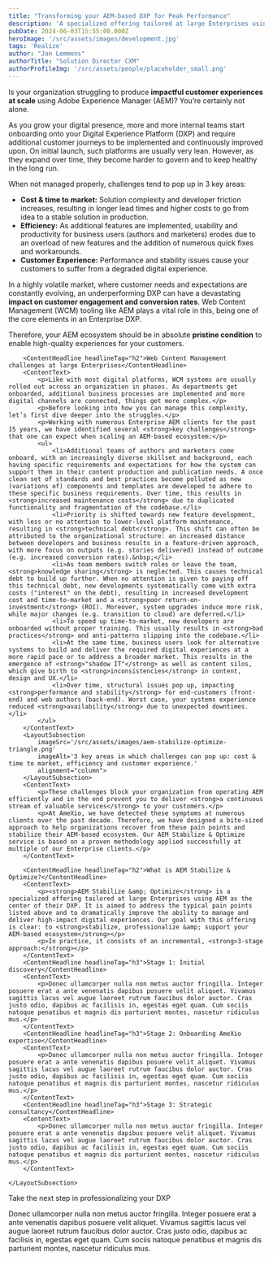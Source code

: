 ```yaml
---
title: "Transforming your AEM-based DXP for Peak Performance"
description: 'A specialized offering tailored at large Enterprises using AEM as the center of their DXP.'
pubDate: 2024-06-03T15:55:00.000Z
heroImage: '/src/assets/images/development.jpg'
tags: 'Realize'
author: "Jan Lemmens"
authorTitle: "Solution Director CXM"
authorProfileImg: '/src/assets/people/placeholder_small.png'
---
```


<LayoutSection backgroundColor="dark">
    <LayoutSubsection>
        <ContentText>
            <p>Is your organization struggling to produce <strong>impactful customer experiences at scale</strong> using Adobe Experience Manager (AEM)? You’re certainly not alone.</p>
            <p>As you grow your digital presence, more and more internal teams start onboarding onto your Digital Experience Platform (DXP) and require additional customer journeys to be implemented and continuously improved upon. On initial launch, such platforms are usually very lean. However, as they expand over time, they become harder to govern and to keep healthy in the long run.</p>
        </ContentText>
    </LayoutSubsection>
</LayoutSection>
<LayoutSection>
    <LayoutSubsection>
        <ContentText>
            <p>When not managed properly, challenges tend to pop up in 3 key areas:</p>
            <ul>
                <li><strong>Cost & time to market:</strong> Solution complexity and developer friction increases, resulting in longer lead times and higher costs to go from idea to a stable solution in production.</li>
                <li><strong>Efficiency:</strong> As additional features are implemented, usability and productivity for business users (authors and marketers) erodes due to an overload of new features and the addition of numerous quick fixes and workarounds.</li> 
                <li><strong>Customer Experience:</strong> Performance and stability issues cause your customers to suffer from a degraded digital experience.</li>
            </ul>
            <p>In a highly volatile market, where customer needs and expectations are constantly evolving, an underperforming DXP can have a devastating <strong>impact on customer engagement and conversion rates</strong>. Web Content Management (WCM) tooling like AEM plays a vital role in this, being one of the core elements in an Enterprise DXP.</p>
            <p>Therefore, your AEM ecosystem should be in absolute <strong>pristine condition</strong> to enable high-quality experiences for your customers.</p>
        </ContentText>
        
        <ContentHeadline headlineTag="h2">Web Content Management challenges at large Enterprises</ContentHeadline>
        <ContentText>
            <p>Like with most digital platforms, WCM systems are usually rolled out across an organization in phases. As departments get onboarded, additional business processes are implemented and more digital channels are connected, things get more complex.</p>
            <p>Before looking into how you can manage this complexity, let’s first dive deeper into the struggles.</p>
            <p>Working with numerous Enterprise AEM clients for the past 15 years, we have identified several <strong>key challenges</strong> that one can expect when scaling an AEM-based ecosystem:</p>
            <ul>
                <li>Additional teams of authors and marketers come onboard, with an increasingly diverse skillset and background, each having specific requirements and expectations for how the system can support them in their content production and publication needs. A once clean set of standards and best practices become polluted as new (variations of) components and templates are developed to adhere to these specific business requirements. Over time, this results in <strong>increased maintenance costs</strong> due to duplicated functionality and fragmentation of the codebase.</li>
                <li>Priority is shifted towards new feature development, with less or no attention to lower-level platform maintenance, resulting in <strong>technical debt</strong>. This shift can often be attributed to the organizational structure: an increased distance between developers and business results in a feature-driven approach, with more focus on outputs (e.g. stories delivered) instead of outcome (e.g. increased conversion rates).&nbsp;</li>
                <li>As team members switch roles or leave the team, <strong>knowledge sharing</strong> is neglected. This causes technical debt to build up further. When no attention is given to paying off this technical debt, new developments systematically come with extra costs ("interest" on the debt), resulting in increased development cost and time-to-market and a <strong>poor return-on-investment</strong> (ROI). Moreover, system upgrades induce more risk, while major changes (e.g. transition to cloud) are deferred.</li>
                <li>To speed up time-to-market, new developers are onboarded without proper training. This usually results in <strong>bad practices</strong> and anti-patterns slipping into the codebase.</li>
                <li>At the same time, business users look for alternative systems to build and deliver the required digital experiences at a more rapid pace or to address a broader market. This results in the emergence of <strong>"shadow IT"</strong> as well as content silos, which give birth to <strong>inconsistencies</strong> in content, design and UX.</li>
                <li>Over time, structural issues pop up, impacting <strong>performance and stability</strong> for end-customers (front-end) and web authors (back-end). Worst case, your systems experience reduced <strong>availability</strong> due to unexpected downtimes.</li>
            </ul>
        </ContentText>
        <LayoutSubsection
            imageSrc='/src/assets/images/aem-stabilize-optimize-triangle.png'
            imageAlt='3 key areas in which challenges can pop up: cost & time to market, efficiency and customer experience.'
            alignment="column">
        </LayoutSubsection>
        <ContentText>
            <p>These challenges block your organization from operating AEM efficiently and in the end prevent you to deliver <strong>a continuous stream of valuable services</strong> to your customers.</p>
            <p>At AmeXio, we have detected these symptoms at numerous clients over the past decade. Therefore, we have designed a bite-sized approach to help organizations recover from these pain points and stabilize their AEM-based ecosystem. Our AEM Stabilize & Optimize service is based on a proven methodology applied successfully at multiple of our Enterprise clients.</p>
        </ContentText>

        <ContentHeadline headlineTag="h2">What is AEM Stabilize & Optimize?</ContentHeadline>
        <ContentText>
            <p><strong>AEM Stabilize &amp; Optimize</strong> is a specialized offering tailored at large Enterprises using AEM as the center of their DXP. It is aimed to address the typical pain points listed above and to dramatically improve the ability to manage and deliver high-impact digital experiences. Our goal with this offering is clear: to <strong>stabilize, professionalize &amp; support your AEM-based ecosystem</strong></p>
            <p>In practice, it consists of an incremental, <strong>3-stage approach:</strong></p>
        </ContentText>
        <ContentHeadline headlineTag="h3">Stage 1: Initial discovery</ContentHeadline>
        <ContentText>
            <p>Donec ullamcorper nulla non metus auctor fringilla. Integer posuere erat a ante venenatis dapibus posuere velit aliquet. Vivamus sagittis lacus vel augue laoreet rutrum faucibus dolor auctor. Cras justo odio, dapibus ac facilisis in, egestas eget quam. Cum sociis natoque penatibus et magnis dis parturient montes, nascetur ridiculus mus.</p>
        </ContentText>
        <ContentHeadline headlineTag="h3">Stage 2: Onboarding AmeXio expertise</ContentHeadline>
        <ContentText>
            <p>Donec ullamcorper nulla non metus auctor fringilla. Integer posuere erat a ante venenatis dapibus posuere velit aliquet. Vivamus sagittis lacus vel augue laoreet rutrum faucibus dolor auctor. Cras justo odio, dapibus ac facilisis in, egestas eget quam. Cum sociis natoque penatibus et magnis dis parturient montes, nascetur ridiculus mus.</p>
        </ContentText>
        <ContentHeadline headlineTag="h3">Stage 3: Strategic consultancy</ContentHeadline>
        <ContentText>
            <p>Donec ullamcorper nulla non metus auctor fringilla. Integer posuere erat a ante venenatis dapibus posuere velit aliquet. Vivamus sagittis lacus vel augue laoreet rutrum faucibus dolor auctor. Cras justo odio, dapibus ac facilisis in, egestas eget quam. Cum sociis natoque penatibus et magnis dis parturient montes, nascetur ridiculus mus.</p>
        </ContentText>

    </LayoutSubsection>

</LayoutSection>

<LayoutSection backgroundColor="dark">
    <LayoutSubsection>
        <ContentHeadline headlineTag="h2">Take the next step in professionalizing your DXP</ContentHeadline>
        <ContentText>
            <p>Donec ullamcorper nulla non metus auctor fringilla. Integer posuere erat a ante venenatis dapibus posuere velit aliquet. Vivamus sagittis lacus vel augue laoreet rutrum faucibus dolor auctor. Cras justo odio, dapibus ac facilisis in, egestas eget quam. Cum sociis natoque penatibus et magnis dis parturient montes, nascetur ridiculus mus.</p>
        </ContentText>
    </LayoutSubsection>
</LayoutSection>

